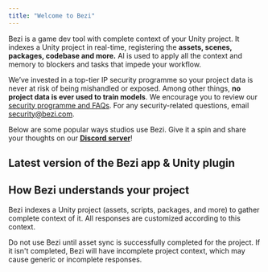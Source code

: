 ```yaml
---
title: "Welcome to Bezi"
---
```


Bezi is a game dev tool with complete context of your Unity project. It indexes a Unity project in real-time, registering the **assets, scenes, packages, codebase and more.** AI is used to apply all the context and memory to blockers and tasks that impede your workflow.

We’ve invested in a top-tier IP security programme so your project data is never at risk of being mishandled or exposed. Among other things, **no project data is ever used to train models**. We encourage you to review our [security programme and FAQs](https://docs.bezi.com/bezi/security). For any security-related questions, email [security@bezi.com](mailto:security@bezi.com).

Below are some popular ways studios use Bezi. Give it a spin and share your thoughts on our [**Discord server**](https://discord.com/invite/UKWB46HTT9)!

<CardGroup cols={2}>
  <Card title="Build Custom Unity Tools" icon="house-chimney-blank" href="https://docs.bezi.com/bezi/use-cases/custom-tools">
    
  </Card>
  <Card title="Prototype and Iterate On Features" icon="square-code" href="https://docs.bezi.com/bezi/use-cases/prototype-iterate">
    
  </Card>
  <Card title="Find and Fix Bugs" icon="magnifying-glass" href="https://docs.bezi.com/bezi/use-cases/debug">
    
  </Card>
  <Card title="Document and Explain Projects" icon="newspaper" href="https://docs.bezi.com/bezi/use-cases/documentation">
    
  </Card>
</CardGroup>

## Latest version of the Bezi app & Unity plugin

<Card title="Changelog" href="https://docs.bezi.com/bezi/product/changelog">
  
</Card>

## How Bezi understands your project

Bezi indexes a Unity project (assets, scripts, packages, and more) to gather complete context of it. All responses are customized according to this context.

Do not use Bezi until asset sync is successfully completed for the project. If it isn't completed, Bezi will have incomplete project context, which may cause generic or incomplete responses.

<Card title="Asset Sync" iconType="solid" color="#000000" href="https://docs.bezi.com/bezi/product/asset-sync">
  
</Card>